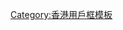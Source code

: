 {{Userbox
  |border-c = black
  |border-s = 1
  |id       = [[File:Devon_House_2014.jpg|80px|太古坊（德宏大廈、康橋大廈）]]
  |id-c     = white
  |info     = 該用戶居住於'''[[東區_(香港)|{{color|black|香港東區}}]]'''。
  |info-c   = pink<!-- 接近所屬區議會標誌、方便閱讀及辨識的替代顏色 -->
  |info-fc  = black
  |info-s   = 10
  |usercategory = 東區維基人_(香港)
}}<noinclude>[[Category:香港用戶框模板]]</noinclude>